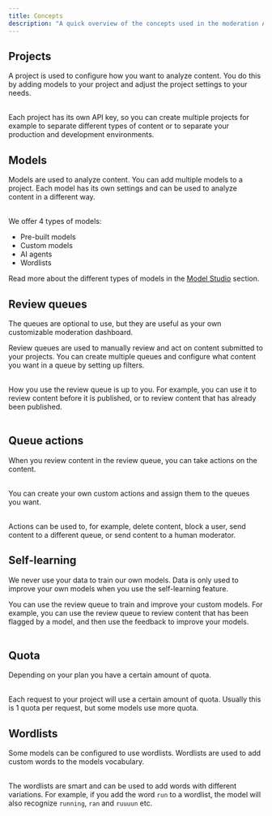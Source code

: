 ```yaml
---
title: Concepts
description: "A quick overview of the concepts used in the moderation API."
---
```


## Projects

A project is used to configure how you want to analyze content. You do this by adding models to your project and adjust the project settings to your needs. <br></br>

Each project has its own API key, so you can create multiple projects for example to separate different types of content or to separate your production and development environments.

## Models

Models are used to analyze content. You can add multiple models to a project. Each model has its own settings and can be used to analyze content in a different way. <br></br>

We offer 4 types of models:

- Pre-built models
- Custom models
- AI agents
- Wordlists

Read more about the different types of models in the [Model Studio](/model-studio/overview) section.

## Review queues

<Note>
  The queues are optional to use, but they are useful as your own customizable
  moderation dashboard.
</Note>

Review queues are used to manually review and act on content submitted to your projects. You can create multiple queues and configure what content you want in a queue by setting up filters. <br></br>

How you use the review queue is up to you. For example, you can use it to review content before it is published, or to review content that has already been published. <br></br>

## Queue actions

When you review content in the review queue, you can take actions on the content. <br></br>

You can create your own custom actions and assign them to the queues you want. <br></br>

Actions can be used to, for example, delete content, block a user, send content to a different queue, or send content to a human moderator.

## Self-learning

<Warning>
  We never use your data to train our own models. Data is only used to improve
  your own models when you use the self-learning feature.
</Warning>

You can use the review queue to train and improve your custom models. For example, you can use the review queue to review content that has been flagged by a model, and then use the feedback to improve your models. <br></br>

## Quota

Depending on your plan you have a certain amount of quota. <br></br>

Each request to your project will use a certain amount of quota. Usually this is 1 quota per request, but some models use more quota.

## Wordlists

Some models can be configured to use wordlists. Wordlists are used to add custom words to the models vocabulary. <br></br>

The wordlists are smart and can be used to add words with different variations. For example, if you add the word `run` to a wordlist, the model will also recognize `running`, `ran` and `ruuuun` etc. <br></br>
